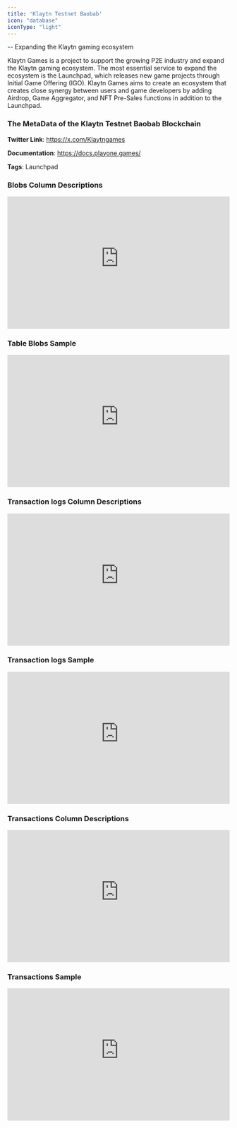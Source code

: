 ```yaml
---
title: 'Klaytn Testnet Baobab'
icon: "database"
iconType: "light"
---
```

-- Expanding the Klaytn gaming ecosystem

Klaytn Games is a project to support the growing P2E industry and expand the Klaytn gaming ecosystem. The most essential service to expand the ecosystem is the Launchpad, which releases new game projects through Initial Game Offering (IGO). Klaytn Games aims to create an ecosystem that creates close synergy between users and game developers by adding Airdrop, Game Aggregator, and NFT Pre-Sales functions in addition to the Launchpad.

### The MetaData of the Klaytn Testnet Baobab Blockchain

**Twitter Link**: https://x.com/Klaytngames

**Documentation**: https://docs.playone.games/

**Tags**: Launchpad

### Blobs Column Descriptions

<div>
    <iframe
        src="https://doc-embed-app.chainbasehq.com/columns/ethereum.blobs"
        width="100%"
        height="300px"
        frameBorder="0"
        scrolling="no"
    ></iframe>
</div>

### Table Blobs Sample

<div>
    <iframe
        src="https://doc-embed-app.chainbasehq.com/data/ethereum.blobs"
        width="100%"
        height="300px"
        frameBorder="0"
        scrolling="no"
    ></iframe>
</div>

### Transaction logs Column Descriptions

<div>
    <iframe
        src="https://doc-embed-app.chainbasehq.com/columns/ethereum.transaction_logs"
        width="100%"
        height="300px"
        frameBorder="0"
        scrolling="no"
    ></iframe>
</div>

### Transaction logs Sample

<div>
    <iframe
        src="https://doc-embed-app.chainbasehq.com/data/ethereum.transaction_logs"
        width="100%"
        height="300px"
        frameBorder="0"
        scrolling="no"
    ></iframe>
</div>

### Transactions Column Descriptions

<div>
    <iframe
        src="https://doc-embed-app.chainbasehq.com/columns/ethereum.transactions"
        width="100%"
        height="300px"
        frameBorder="0"
        scrolling="no"
    ></iframe>
</div>

### Transactions Sample

<div>
    <iframe
        src="https://doc-embed-app.chainbasehq.com/data/ethereum.transactions"
        width="100%"
        height="300px"
        frameBorder="0"
        scrolling="no"
    ></iframe>
</div>